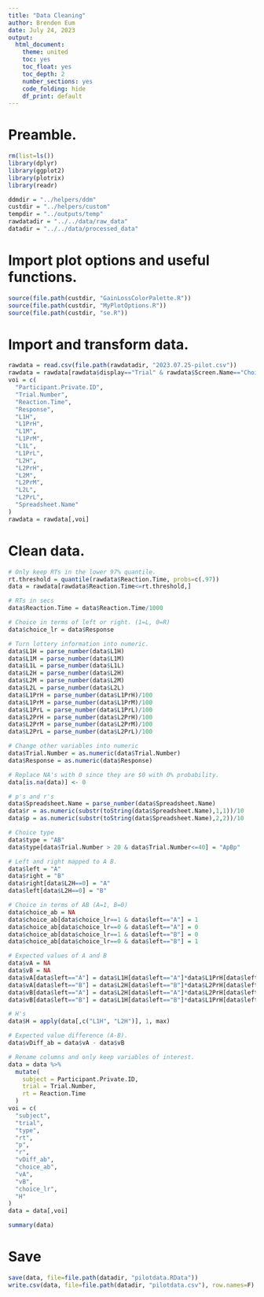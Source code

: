 ```yaml
---
title: "Data Cleaning"
author: Brenden Eum
date: July 24, 2023
output: 
  html_document: 
    theme: united
    toc: yes
    toc_float: yes
    toc_depth: 2
    number_sections: yes
    code_folding: hide
    df_print: default
---
```



# Preamble.

```r
rm(list=ls())
library(dplyr)
library(ggplot2)
library(plotrix)
library(readr)

ddmdir = "../helpers/ddm"
custdir = "../helpers/custom"
tempdir = "../outputs/temp"
rawdatadir = "../../data/raw_data"
datadir = "../../data/processed_data"

```

# Import plot options and useful functions.

```r
source(file.path(custdir, "GainLossColorPalette.R"))
source(file.path(custdir, "MyPlotOptions.R"))
source(file.path(custdir, "se.R"))
```

# Import and transform data.

```r
rawdata = read.csv(file.path(rawdatadir, "2023.07.25-pilot.csv"))
rawdata = rawdata[rawdata$display=="Trial" & rawdata$Screen.Name=="Choice",]
voi = c(
  "Participant.Private.ID",
  "Trial.Number",
  "Reaction.Time",
  "Response",
  "L1H",
  "L1PrH",
  "L1M",
  "L1PrM",
  "L1L",
  "L1PrL",
  "L2H",
  "L2PrH",
  "L2M",
  "L2PrM",
  "L2L",
  "L2PrL",
  "Spreadsheet.Name"
)
rawdata = rawdata[,voi]
```

# Clean data.

```r
# Only keep RTs in the lower 97% quantile.
rt.threshold = quantile(rawdata$Reaction.Time, probs=c(.97))
data = rawdata[rawdata$Reaction.Time<=rt.threshold,]

# RTs in secs
data$Reaction.Time = data$Reaction.Time/1000

# Choice in terms of left or right. (1=L, 0=R)
data$choice_lr = data$Response

# Turn lottery information into numeric.
data$L1H = parse_number(data$L1H)
data$L1M = parse_number(data$L1M)
data$L1L = parse_number(data$L1L)
data$L2H = parse_number(data$L2H)
data$L2M = parse_number(data$L2M)
data$L2L = parse_number(data$L2L)
data$L1PrH = parse_number(data$L1PrH)/100
data$L1PrM = parse_number(data$L1PrM)/100
data$L1PrL = parse_number(data$L1PrL)/100
data$L2PrH = parse_number(data$L2PrH)/100
data$L2PrM = parse_number(data$L2PrM)/100
data$L2PrL = parse_number(data$L2PrL)/100

# Change other variables into numeric
data$Trial.Number = as.numeric(data$Trial.Number)
data$Response = as.numeric(data$Response)

# Replace NA's with 0 since they are $0 with 0% probability.
data[is.na(data)] <- 0

# p's and r's
data$Spreadsheet.Name = parse_number(data$Spreadsheet.Name)
data$r = as.numeric(substr(toString(data$Spreadsheet.Name),1,1))/10
data$p = as.numeric(substr(toString(data$Spreadsheet.Name),2,2))/10

# Choice type
data$type = "AB"
data$type[data$Trial.Number > 20 & data$Trial.Number<=40] = "ApBp"

# Left and right mapped to A B.
data$left = "A"
data$right = "B"
data$right[data$L2H==0] = "A"
data$left[data$L2H==0] = "B"

# Choice in terms of AB (A=1, B=0)
data$choice_ab = NA
data$choice_ab[data$choice_lr==1 & data$left=="A"] = 1
data$choice_ab[data$choice_lr==0 & data$left=="A"] = 0
data$choice_ab[data$choice_lr==1 & data$left=="B"] = 0
data$choice_ab[data$choice_lr==0 & data$left=="B"] = 1

# Expected values of A and B
data$vA = NA
data$vB = NA
data$vA[data$left=="A"] = data$L1H[data$left=="A"]*data$L1PrH[data$left=="A"] + data$L1M[data$left=="A"]*data$L1PrM[data$left=="A"] + data$L1L[data$left=="A"]*data$L1PrL[data$left=="A"]
data$vA[data$left=="B"] = data$L2H[data$left=="B"]*data$L2PrH[data$left=="B"] + data$L2M[data$left=="B"]*data$L2PrM[data$left=="B"] + data$L2L[data$left=="B"]*data$L2PrL[data$left=="B"]
data$vB[data$left=="A"] = data$L2H[data$left=="A"]*data$L2PrH[data$left=="A"] + data$L2M[data$left=="A"]*data$L2PrM[data$left=="A"] + data$L2L[data$left=="A"]*data$L2PrL[data$left=="A"]
data$vB[data$left=="B"] = data$L1H[data$left=="B"]*data$L1PrH[data$left=="B"] + data$L1M[data$left=="B"]*data$L1PrM[data$left=="B"] + data$L1L[data$left=="B"]*data$L1PrL[data$left=="B"]

# H's
data$H = apply(data[,c("L1H", "L2H")], 1, max)

# Expected value difference (A-B).
data$vDiff_ab = data$vA - data$vB

# Rename columns and only keep variables of interest.
data = data %>%
  mutate(
    subject = Participant.Private.ID,
    trial = Trial.Number,
    rt = Reaction.Time
  )
voi = c(
  "subject",
  "trial",
  "type",
  "rt",
  "p",
  "r",
  "vDiff_ab",
  "choice_ab",
  "vA",
  "vB",
  "choice_lr",
  "H"
)
data = data[,voi]

summary(data)
```


# Save

```r
save(data, file=file.path(datadir, "pilotdata.RData"))
write.csv(data, file=file.path(datadir, "pilotdata.csv"), row.names=F)
```